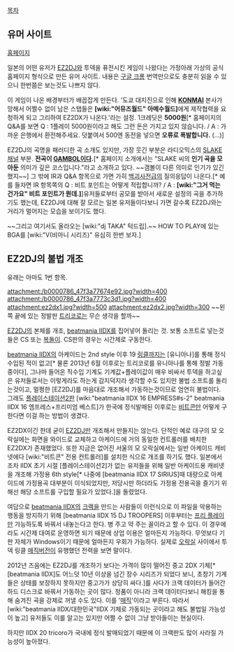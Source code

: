 [[목차]]

== 유머 사이트 ==
[http://tot58.web.fc2.com/EZ2DX/index.html 홈페이지]

일본의 어떤 유저가 [[EZ2DJ]]와 투덱을 퓨전시킨 게임이 나왔다는 가정아래 가상의 공식홈페이지 형식으로 만든 유머 사이트. 내용은 [[구글 크롬]] 번역만으로도 충분히 읽을 수 있으니 한번쯤은 보는것도 나쁘지 않다.

이 게임이 나온 배경부터가 배꼽잡게 만든다. '도쿄 대지진으로 인해 '''[[KONMAI]]''' 본사가 망해서 어쩔수 없이 남은 스탭들은 '''[wiki:"어뮤즈월드" 아메수월드]'''에게 제작협력을 요청하게 되고 그리하여 EZ2DX가 나온다.'라는 설정. 1크레딧은 '''5000원'''[* 홈페이지의 Q&A를 보면 Q : 1플레이 5000원이라고 해도 그런 돈은 가지고 있지 않습니다. / A : 가까운 은행에서 환전해주세요. 덧붙여서 500엔 동전을 넣으면 '''오류로 폭발합니다.''' (...)]

EZ2DJ의 곡명을 패러디한 곡 소개도 있지만, 가장 웃긴 부분은 라디오믹스의 [[SLAKE]]채널 부분. '''전곡이 [[GAMBOL]]이다.'''[* 홈페이지 소개에서는 "SLAKE 씨의 '''인기 곡을 모아둔''' 의미가 깊은 코스입니다."라고 소개하고 있다. ~~갬볼이 다른 의미로 인기가 있긴 했지~~] 그 밖에 IR과 Q&A 항목으로 가면 가히 [[백괴사전]]급의 질의응답이 나온다.[* 예를 들자면 IR 항목쪽의  Q : 비트 포인트는 어떻게 적립합니까? / A : '''[wiki:"그거 먹는 건가요" 비트 포인트가 뭔데.]''']유저들로부터 공모를 받아서 새로운 설정의 곡을 추가하기도 했는데, EZ2DJ에 대해 잘 모르는 일본 유저들이다보니 가면 갈수록 EZ2DJ와는 거리가 멀어지는 모습을 보이기도 했다.

~~그리고 여기서도 올라오는 [wiki:"dj TAKA" 턱드립].~~ HOW TO PLAY에 있는 BGA를 [wiki:"V(비마니 시리즈)" 유심히 한번 보자.]
== EZ2DJ의 불법 개조 ==
유래는 아마도 1번 항목.

attachment:/b0000786_47f3a77674e92.jpg?width=400 attachment:/b0000786_47f3a7773c3d1.jpg?width=400
attachment:ez2dx1.jpg?width=500 attachment:ez2dx2.jpg?width=300
~~왼쪽 끝에 있는 정발판 [[트리코로]]는 무슨 생각을 할까~~

[[EZ2DJ]]의 본체를 개조, [[beatmania IIDX]]를 집어넣어 돌리는 것. 보통 소프트로 넣는것들은 CS 또는 [[복돌이]]. CS판의 경우는 시간제로 구동한다.

[[beatmania IIDX]]의 아케이드는 2nd style 이후 19 [[링클]]까지는 [유니아나]를 통해 정식 수입된 적이 없고[* 물론 2013년 6월 이후로는 트리코로를 유니아나를 통해 정발 가동중이다], 그나마 들어온 직수입 기계도 기계값+플레이값이 매우 비싸서 투덱을 하고싶은 유저들로서는 이렇게라도 하는게 감지덕지라 생각할 수도 있지만 불법 소프트를 돌리는것이고, 멀쩡한 [EZ2DJ]를 마음대로 개조해서 가동하는것이므로 엄연히 불법이다. 그래도 [[플레이스테이션2]]판 [wiki:"beatmania IIDX 16 EMPRESS#s-2" beatmania IIDX 16 엠프레스+프리미엄 베스트]가 한국에 정식발매된 이후로는 [[비트콘]]만 어떻게 구한다면 이걸 하는 방법이 생겼다.

EZ2DX이긴 한데 굳이 [[EZ2DJ]]만 개조해서 만들지는 않는다. 단적인 예로 대구의 모 오락실에는 화면을 와이드로 교체하고 아케이드에 거의 동일한 컨트롤러를 배치한 EZ2DX가 존재했었다. 또한 지금은 없어진 서울의 모 오락실에서는 일반 아케이드 캐비넷에다 [wiki:"비트콘" 전용 컨트롤러]를 설치한 식으로 개조를 하기도 했다. 일본에서조차 IIDX 초기 시절 [플레이스테이션2]가 없는 유저들을 위해 일반 아케이드용 캐비넷을 개조해 가정용 6th style[* 나중에 [beatmania IIDX 17 SIRIUS]때 대량으로 아케이드에 가정용곡 대부분이 이식되었지만, 저당시만 하더라도 가정용 전용곡을 즐기기 위해선 해당 소프트를 구입할 필요가 있었다.]을 돌렸었다.

여담으로 [[beatmania IIDX]]의 [[크랙]]을 만드는 사람들이 이런식으로 이 파일을 악용하는 행동을 방지하기 위해 [beatmania IIDX 15 DJ TROOPERS] 이후부터는 [[프리 플레이]]만 가능하도록 바꿔서 내놓는다고 한다. 병 주고 약 주는 꼴이라고 할 수 있다. 이 경우에라도 시간제 대여로 운영하면 되기 때문에 상업 이용은 얼마든지 가능하다. 무엇보다 기판 자체가 Windows이기 때문에 얼마든지 우회가 가능하다. 실제로 [[오락실]] 사이에서 투덱 링클 [[매직]]버전이 유행했던 전력을 보면 말이다.

2012년 즈음에는 EZ2DJ를 개조하기 보다는 가격이 많이 떨어진 중고 2DX 기체[* [beatmania IIDX]도 어느덧 10년 이상을 넘긴 장수 시리즈가 되었다 보니, 초창기 기계들은 상태를 보장하지 못하지만 중고가가 상당히 싸다.]를 사다가 크랙 데이터가 들어간 하드 디스크로 바꿔서 가동하는 곳이 많다. 정품이 아니라 크랙 데이터다보니 해킹을 통해 숨겨진 곡을 강제로 꺼낼 수도 있다. 이를 '[[매직]]'이라고 부른다. 따라서 [wiki:"beatmania IIDX/대한민국"IIDX 기체로 가동되는 곳이라고 해도 불법일 가능성이 높고] 유저들도 이를 알고는 있지만 어쩔 수 없이 그냥 받아들이는 현실이다.

하지만 IIDX 20 tricoro가 국내에 정식 발매되었기 때문에 이 크랙판도 많이 사라질 가능성이 높아졌다.
